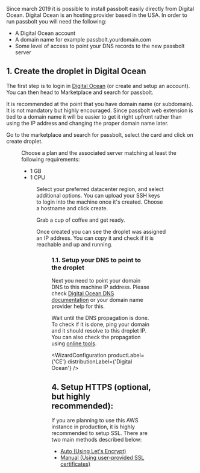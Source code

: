 
Since march 2019 it is possible to install passbolt easily directly from Digital Ocean.
Digital Ocean is an hosting provider based in the USA. In order to run passbolt
you will need the following:

- A Digital Ocean account
- A domain name for example passbolt.yourdomain.com
- Some level of access to point your DNS records to the new passbolt server

## 1. Create the droplet in Digital Ocean

The first step is to login in [Digital Ocean](https://cloud.digitalocean.com) (or create and setup an account).
You can then head to Marketplace and search for passbolt.

It is recommended at the point that you have domain name (or subdomain). It is not mandatory but
highly encouraged. Since passbolt web extension is tied to a domain name it will be easier to get
it right upfront rather than using the IP address and changing the proper domain name later.

Go to the marketplace and search for passbolt, select the card and click on create
droplet.

<Figure
  src="/img/help/2019/03/digital-ocean/001_create_droplet.png"
  alt="Create Doplet"
  caption="fig. Create Doplet"
/>

Choose a plan and the associated server matching at least the following requirements:

- 1 GB
- 1 CPU

<Figure
  src="/img/help/2019/03/digital-ocean/002_choose_plan.png"
  alt="Choose Plan"
  caption="fig. Choose Plan"
/>

Select your preferred datacenter region, and select additional options.
You can upload your SSH keys to login into the machine once it's created.
Choose a hostname and click create.

Grab a cup of coffee and get ready.

Once created you can see the droplet was assigned an IP address.
You can copy it and check if it is reachable and up and running.

<Figure
  src="/img/help/2019/03/digital-ocean/005_highlight_copy_ip.png"
  alt="Copy the IP address"
  caption="fig. Copy the IP address"
/>

### 1.1. Setup your DNS to point to the droplet

Next you need to point your domain DNS to this machine IP address. Please check
[Digital Ocean DNS documentation](https://www.digitalocean.com/docs/networking/dns/)
or your domain name provider help for this.

Wait until the DNS propagation is done. To check if it is done, ping your domain and it should
resolve to this droplet IP. You can also check the propagation using
[online tools](https://www.whatsmydns.net/).

<WizardConfiguration productLabel={'CE'} distributionLabel={'Digital Ocean'} />
<AdminConfiguration />

## 4. Setup HTTPS (optional, but highly recommended):

If you are planning to use this AWS instance in production, it is highly recommended to setup SSL. There are two main methods described below:

<div>
  <ul>
    <li>
      <a href={`/docs/hosting/configure/https//${props.productName.toLowerCase()}/aws/auto.html`}> Auto (Using Let's Encrypt) </a>
    </li>
    <li>
      <a href={`/docs/hosting/configure/https/${props.productName.toLowerCase()}/debian/manual.html`}> Manual (Using user-provided SSL certificates)</a>
    </li>
  </ul>
</div>
